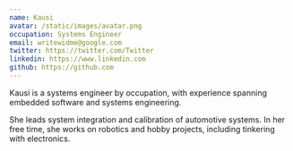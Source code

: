 ```yaml
---
name: Kausi
avatar: /static/images/avatar.png
occupation: Systems Engineer
email: writewidme@google.com
twitter: https://twitter.com/Twitter
linkedin: https://www.linkedin.com
github: https://github.com
---
```


Kausi is a systems engineer by occupation, with experience spanning embedded software and systems engineering. 

She leads system integration and calibration of automotive systems. In her free time, she works on robotics and hobby projects, including tinkering with electronics.

